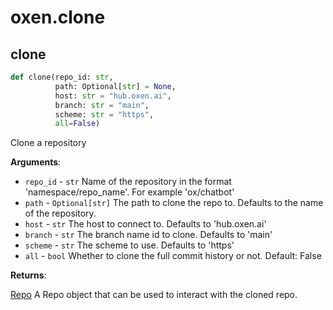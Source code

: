 <a id="oxen.clone"></a>

# oxen.clone

<a id="oxen.clone.clone"></a>

## clone

```python
def clone(repo_id: str,
          path: Optional[str] = None,
          host: str = "hub.oxen.ai",
          branch: str = "main",
          scheme: str = "https",
          all=False)
```

Clone a repository

**Arguments**:

- `repo_id` - `str`
  Name of the repository in the format 'namespace/repo_name'.
  For example 'ox/chatbot'
- `path` - `Optional[str]`
  The path to clone the repo to. Defaults to the name of the repository.
- `host` - `str`
  The host to connect to. Defaults to 'hub.oxen.ai'
- `branch` - `str`
  The branch name id to clone. Defaults to 'main'
- `scheme` - `str`
  The scheme to use. Defaults to 'https'
- `all` - `bool`
  Whether to clone the full commit history or not. Default: False

**Returns**:

  [Repo](/python-api/repo)
  A Repo object that can be used to interact with the cloned repo.

